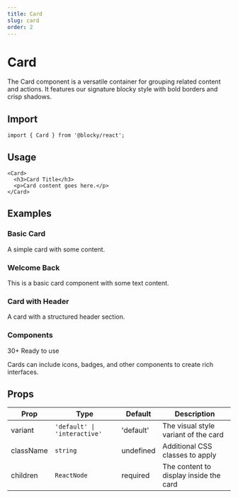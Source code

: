 ```yaml
---
title: Card
slug: card
order: 2
---
```



# Card

The Card component is a versatile container for grouping related content and actions. It features our signature blocky style with bold borders and crisp shadows.

## Import

```tsx
import { Card } from '@blocky/react';
```

## Usage

```tsx
<Card>
  <h3>Card Title</h3>
  <p>Card content goes here.</p>
</Card>
```

## Examples

### Basic Card

A simple card with some content.

<div className="not-prose">
  <Card className="p-6">
    <h3 className="text-xl font-bold mb-2">Welcome Back</h3>
    <p className="text-green-900">
      This is a basic card component with some text content.
    </p>
  </Card>
</div>

### Card with Header

A card with a structured header section.

<div className="not-prose">
  <Card className="p-6">
    <div className="flex items-center gap-4 mb-4">
      <div className="p-3 rounded-md border-2 border-black bg-green-100 shadow-[4px_4px_0px_0px_rgba(0,0,0,1)]">
        <Blocks className="w-6 h-6" />
      </div>
      <div>
        <h3 className="font-display font-bold">Components</h3>
        <p className="text-sm text-green-900">30+ Ready to use</p>
      </div>
    </div>
    <p className="text-green-900">
      Cards can include icons, badges, and other components to create rich interfaces.
    </p>
  </Card>
</div>

## Props

<div className="not-prose">
  <div className="rounded-lg border-2 border-border bg-card p-4 my-6 overflow-hidden">
    <div className="overflow-x-auto">
      <table className="w-full border-collapse">
        <thead>
          <tr>
            <th className="border-b-2 border-border bg-muted px-4 py-2 text-left font-bold">Prop</th>
            <th className="border-b-2 border-border bg-muted px-4 py-2 text-left font-bold min-w-[200px]">Type</th>
            <th className="border-b-2 border-border bg-muted px-4 py-2 text-left font-bold">Default</th>
            <th className="border-b-2 border-border bg-muted px-4 py-2 text-left font-bold">Description</th>
          </tr>
        </thead>
        <tbody className="divide-y divide-border">
          <tr>
            <td className="px-4 py-2 font-mono text-sm font-semibold">variant</td>
            <td className="px-4 py-2">
              <code className="text-sm text-green-600 dark:text-green-400">'default' | 'interactive'</code>
            </td>
            <td className="px-4 py-2 font-mono text-sm">'default'</td>
            <td className="px-4 py-2">The visual style variant of the card</td>
          </tr>
          <tr>
            <td className="px-4 py-2 font-mono text-sm font-semibold">className</td>
            <td className="px-4 py-2">
              <code className="text-sm text-green-600 dark:text-green-400">string</code>
            </td>
            <td className="px-4 py-2 font-mono text-sm">undefined</td>
            <td className="px-4 py-2">Additional CSS classes to apply</td>
          </tr>
          <tr>
            <td className="px-4 py-2 font-mono text-sm font-semibold">children</td>
            <td className="px-4 py-2">
              <code className="text-sm text-green-600 dark:text-green-400">ReactNode</code>
            </td>
            <td className="px-4 py-2 font-mono text-sm">required</td>
            <td className="px-4 py-2">The content to display inside the card</td>
          </tr>
        </tbody>
      </table>
    </div>
  </div>
</div>